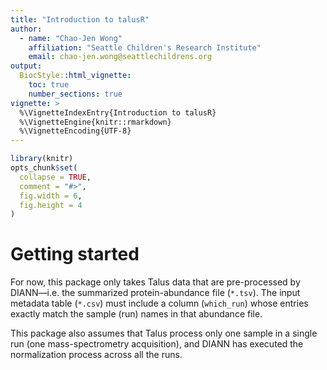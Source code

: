 ```yaml
---
title: "Introduction to talusR"
author:
  - name: "Chao-Jen Wong"
    affiliation: "Seattle Children's Research Institute"
    email: chao-jen.wong@seattlechildrens.org
output:
  BiocStyle::html_vignette:
    toc: true
    number_sections: true
vignette: >
  %\VignetteIndexEntry{Introduction to talusR}
  %\VignetteEngine{knitr::rmarkdown}
  %\VignetteEncoding{UTF-8}
---
```


```r
library(knitr)
opts_chunk$set(
  collapse = TRUE,
  comment = "#>",
  fig.width = 6,
  fig.height = 4
)
```

# Getting started

For now, this package only takes Talus data that are pre-processed by DIANN—i.e. the summarized protein-abundance file (`*.tsv`). The input metadata table (`*.csv`) must include a column (`which_run`) whose entries exactly match the sample (run) names in that abundance file.

This package also assumes that Talus process only one sample in a single run (one mass-spectrometry acquisition), and DIANN has executed the normalization process across all the runs. 







